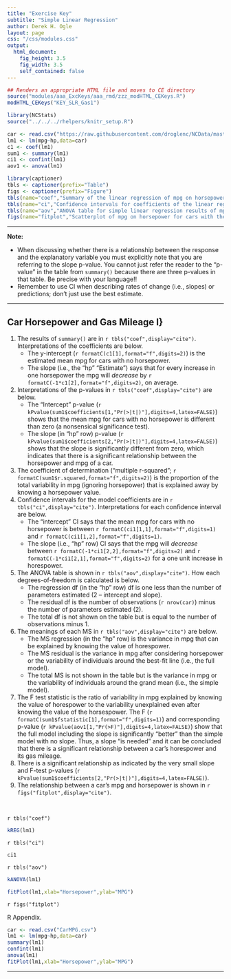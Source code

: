 ```yaml
---
title: "Exercise Key"
subtitle: "Simple Linear Regression"
author: Derek H. Ogle
layout: page
css: "/css/modules.css"
output:
  html_document:
    fig_height: 3.5
    fig_width: 3.5
    self_contained: false
---
```


```r
## Renders an appropriate HTML file and moves to CE directory
source("modules/aaa_ExcKeys/aaa_rmd/zzz_modHTML_CEKeys.R")
modHTML_CEKeys("KEY_SLR_Gas1")
```

```r
library(NCStats)
source("../../../rhelpers/knitr_setup.R")

car <- read.csv("https://raw.githubusercontent.com/droglenc/NCData/master/CarMPG.csv")
lm1 <- lm(mpg~hp,data=car)
c1 <- coef(lm1)
sum1 <- summary(lm1)
ci1 <- confint(lm1)
aov1 <- anova(lm1)

library(captioner)
tbls <- captioner(prefix="Table")
figs <- captioner(prefix="Figure")
tbls(name="coef","Summary of the linear regression of mpg on horsepower.")
tbls(name="ci","Confidence intervals for coefficients of the linear regression of mpg on horsepower.")
tbls(name="aov","ANOVA table for simple linear regression results of mpg on horsepower.")
figs(name="fitplot","Scatterplot of mpg on horsepower for cars with the best-fit line.")
```

----

<div class="alert alert-warning">
<strong>Note:</strong> 
<ul>
  <li>When discussing whether there is a relationship between the response and the explanatory variable you must explicitly note that you are referring to the slope p-value. You cannot just refer the reader to the "p-value" in the table from `summary()` because there are three p-values in that table. Be precise with your language!!</li>
  <li>Remember to use CI when describing rates of change (i.e., slopes) or predictions; don't just use the best estimate.</li>
</ul>
</div>

----

## Car Horsepower and Gas Mileage I}
1. The results of `summary()` are in `r tbls("coef",display="cite")`. Interpretations of the coefficients are below.
    * The y-intercept (`r formatC(c1[1],format="f",digits=2)`) is the estimated mean mpg for cars with no horsepower.
    * The slope (i.e., the "hp" "Estimate") says that for every increase in one horsepower the mpg will *decrease* by `r formatC(-1*c1[2],format="f",digits=2)`, on average.
1. Interpretations of the p-values in `r tbls("coef",display="cite")` are below.
    * The "Intercept" p-value (`r kPvalue(sum1$coefficients[1,"Pr(>|t|)"],digits=4,latex=FALSE)`) shows that the mean mpg for cars with no horsepower is different than zero (a nonsensical significance test).
    * The slope (in "hp" row) p-value (`r kPvalue(sum1$coefficients[2,"Pr(>|t|)"],digits=4,latex=FALSE)`) shows that the slope is significantly different from zero, which indicates that there is a significant relationship between the horsepower and mpg of a car.
1. The coefficient of determination ("multiple r-squared"; `r formatC(sum1$r.squared,format="f",digits=2)`) is the proportion of the total variability in mpg (ignoring horsepower) that is explained away by knowing a horsepower value.
1. Confidence intervals for the model coefficients are in `r tbls("ci",display="cite")`. Interpretations for each confidence interval are below.
    * The "intercept" CI says that the mean mpg for cars with no horsepower is between `r formatC(ci1[1,1],format="f",digits=1)` and `r formatC(ci1[1,2],format="f",digits=1)`.
    * The slope (i.e., "hp" row) CI says that the mpg will *decrease* between `r formatC(-1*ci1[2,2],format="f",digits=2)` and `r formatC(-1*ci1[2,1],format="f",digits=2)` for a one unit increase in horespower.
1. The ANOVA table is shown in `r tbls("aov",display="cite")`. How each degrees-of-freedom is calculated is below.
    * The regression df (in the "hp" row) df is one less than the number of parameters estimated (2 -- intercept and slope).
    * The residual df is the number of observations (`r nrow(car)`) minus the number of parameters estimated (2).
    * The total df is not shown on the table but is equal to the number of observations minus 1.
1. The meanings of each MS in `r tbls("aov",display="cite")` are below.
    * The MS regression (in the "hp" row) is the variance in mpg that can be explained by knowing the value of horespower.
    * The MS residual is the variance in mpg after considering horsepower or the variability of individuals around the best-fit line (i.e., the full model).
    * The total MS is not shown in the table but is the variance in mpg or the variability of individuals around the grand mean (i.e., the simple model).
1. The F test statistic is the ratio of variability in mpg explained by knowing the value of horespower to the variability unexplained even after knowing the value of the horsespower. The F (`r formatC(sum1$fstatistic[1],format="f",digits=1)`) and corresponding p-value (`r kPvalue(aov1[1,"Pr(>F)"],digits=4,latex=FALSE)`) show that the full model including the slope is significantly "better" than the simple model with no slope. Thus, a slope "is needed" and it can be concluded that there is a significant relationship between a car's horespower and its gas mileage.
1. There is a significant relationship as indicated by the very small slope and F-test p-values (`r kPvalue(sum1$coefficients[2,"Pr(>|t|)"],digits=4,latex=FALSE)`).
1. The relationship between a car's mpg and horsepower is shown in `r figs("fitplot",display="cite")`.

&nbsp;

`r tbls("coef")`

```r
kREG(lm1)
```

`r tbls("ci")`

```r
ci1
```

`r tbls("aov")`

```r
kANOVA(lm1)
```

```r
fitPlot(lm1,xlab="Horsepower",ylab="MPG")
```

`r figs("fitplot")`


R Appendix.
```r
car <- read.csv("CarMPG.csv")
lm1 <- lm(mpg~hp,data=car)
summary(lm1)
confint(lm1)
anova(lm1)
fitPlot(lm1,xlab="Horsepower",ylab="MPG")
```

----

